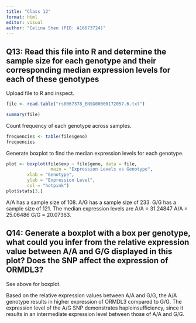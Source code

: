 ```yaml
---
title: "Class 12"
format: html
editor: visual
author: "Celina Shen (PID: A16673724)"
---
```


## Q13: Read this file into R and determine the sample size for each genotype and their corresponding median expression levels for each of these genotypes

Upload file to R and inspect.
```r
file <- read.table("rs8067378_ENSG00000172057.6.txt")

summary(file)
```

Count frequency of each genotype across samples.

```r
frequencies <- table(file$geno)
frequencies
```

Generate boxplot to find the median expression levels for each genotype.

```r
plot <- boxplot(file$exp ~ file$geno, data = file,
                 main = "Expression Levels vs Genotype", 
        xlab = "Genotype", 
        ylab = "Expression Level", 
        col = "hotpink")
plot$stats[3,]
```


A/A has a sample size of 108. A/G has a sample size of 233. G/G has a sample size of 121.
The median expression levels are A/A = 31.24847 A/A = 25.06486 G/G = 20.07363.

## Q14: Generate a boxplot with a box per genotype, what could you infer from the relative expression value between A/A and G/G displayed in this plot? Does the SNP affect the expression of ORMDL3?

See above for boxplot.

Based on the relative expression values between A/A and G/G, the A/A genotype results in higher expression of ORMDL3 compared to G/G. The expression level of the A/G SNP demonstrates haploinsufficiency, since it results in an intermediate expression level between those of A/A and G/G. 




